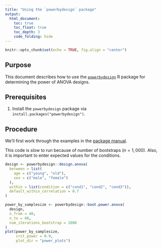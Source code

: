```yaml
---
title: "Using the `powerbydesign` package"
output:
  html_document:
    toc: true
    toc_float: true
    toc_depth: 3
    code_folding: hide
---
```


```r
knitr::opts_chunk$set(echo = TRUE, fig.align = "center")
```

## Purpose

This document describes how to use the [`powerbydesign`](https://cran.r-project.org/web/packages/powerbydesign/) R package for determining the power of ANOVA designs.

## Prerequisites

1. Install the `powerbydesign` package via `install.packages("powerbydesign")`.
    
## Procedure

We'll first work through the examples in the [package manual](https://cran.r-project.org/web/packages/powerbydesign/powerbydesign.pdf).

This code is slow to run because of number of bootstraps ($n=1,000$).
Also, it is important to enter expected values for the conditions.

```r
design <- powerbydesign::design.anova(
  between = list(
    age = c("young", "old"),
    sex = c("male", "female")
  ),
  within = list(condition = c("cond1", "cond2", "cond3")),
  default_within_correlation = 0.7
)

power_by_samplesize <- powerbydesign::boot.power.anova(
  design,
  n_from = 40,
  n_to = 60,
  num_iterations_bootstrap = 1000
)
plot(power_by_samplesize,
     crit_power = 0.9,
     plot_dir = "power_plots")
```
